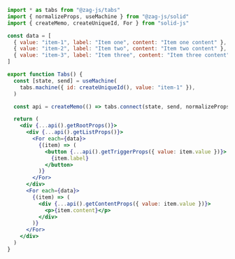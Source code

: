 ```jsx
import * as tabs from "@zag-js/tabs"
import { normalizeProps, useMachine } from "@zag-js/solid"
import { createMemo, createUniqueId, For } from "solid-js"

const data = [
  { value: "item-1", label: "Item one", content: "Item one content" },
  { value: "item-2", label: "Item two", content: "Item two content" },
  { value: "item-3", label: "Item three", content: "Item three content" },
]

export function Tabs() {
  const [state, send] = useMachine(
    tabs.machine({ id: createUniqueId(), value: "item-1" }),
  )

  const api = createMemo(() => tabs.connect(state, send, normalizeProps))

  return (
    <div {...api().getRootProps()}>
      <div {...api().getListProps()}>
        <For each={data}>
          {(item) => (
            <button {...api().getTriggerProps({ value: item.value })}>
              {item.label}
            </button>
          )}
        </For>
      </div>
      <For each={data}>
        {(item) => (
          <div {...api().getContentProps({ value: item.value })}>
            <p>{item.content}</p>
          </div>
        )}
      </For>
    </div>
  )
}
```
